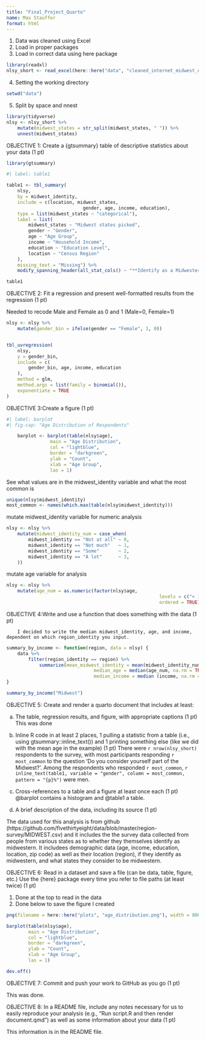 ```yaml
---
title: "Final_Project_Quarto"
name: Max Stauffer
format: html
---
```


1. Data was cleaned using Excel
2. Load in proper packages
3. Load in correct data using here package
```r



library(readxl)
nlsy_short <- read_excel(here::here("data", "cleaned_internet_midwest_data.xlsx"))
```
4. Setting the working directory
```r
setwd("data")
```
5. Split by space and nnest
```r
library(tidyverse)
nlsy <- nlsy_short %>%
	mutate(midwest_states = str_split(midwest_states, " ")) %>%
	unnest(midwest_states)
```

OBJECTIVE 1: Create a {gtsummary} table of descriptive statistics about your data (1 pt)

```r
library(gtsummary)

#| label: table1

table1 <- tbl_summary(
	nlsy,
	by = midwest_identity,
	include = c(location, midwest_states,
							gender, age, income, education),
	type = list(midwest_states ~ "categorical"),
	label = list(
		midwest_states ~ "Midwest states picked",
		gender ~ "Gender",
		age ~ "Age Group",
		income ~ "Household Income",
		education ~ "Education Level",
		location ~ "Census Region"
	),
	missing_text = "Missing") %>%
	modify_spanning_header(all_stat_cols() ~ "**Identify as a Midwesterner**")

table1

```

OBJECTIVE 2: Fit a regression and present well-formatted results from the regression (1 pt)

Needed to recode Male and Female as 0 and 1 (Male=0, Female=1)
```r
nlsy <- nlsy %>%
	mutate(gender_bin = ifelse(gender == "Female", 1, 0))


tbl_uvregression(
	nlsy,
	y = gender_bin,
	include = c(
		gender_bin, age, income, education
	),
	method = glm,
	method.args = list(family = binomial()),
	exponentiate = TRUE
)

```

OBJECTIVE 3:Create a figure (1 pt)

```r
#| label: barplot 
#| fig-cap: "Age Distribution of Respondents"

	barplot <- barplot(table(nlsy$age),
				main = "Age Distribution",
				col = "lightblue",
				border = "darkgreen",
				ylab = "Count",
				xlab = "Age Group",
				las = 1)

```
See what values are in the midwest_identity variable and what the most common is
```r
unique(nlsy$midwest_identity)
most_common <- names(which.max(table(nlsy$midwest_identity)))
```
mutate midwest_identity variable for numeric analysis
```r
nlsy <- nlsy %>%
	mutate(midwest_identity_num = case_when(
		midwest_identity == "Not at all" ~ 0,
		midwest_identity == "Not much"   ~ 1,
		midwest_identity == "Some"       ~ 2,
		midwest_identity == "A lot"      ~ 3,
	))
```
mutate age variable for analysis
```r
nlsy <- nlsy %>%
	mutate(age_num = as.numeric(factor(nlsy$age,
														levels = c("< 18","18-29","30-44","45-60","> 60"),
														ordered = TRUE)))
```

OBJECTIVE 4:Write and use a function that does something with the data (1 pt)

		I decided to write the median midwest_identity, age, and income, dependent on which region_identity you input.
```r
summary_by_income <- function(region, data = nlsy) {
	data %>%
		filter(region_identity == region) %>%
			summarize(mean_midwest_identity = mean(midwest_identity_num, na.rm = TRUE),
								median_age = median(age_num, na.rm = TRUE),
								median_income = median (income, na.rm = TRUE))
}

summary_by_income("Midwest")

```

OBJECTIVE 5: Create and render a quarto document that includes at least:

(a) The table, regression results, and figure, with appropriate captions (1 pt)
	This was done

(b) Inline R code in at least 2 places, 1 pulling a statistic from a table (i.e., using gtsummary::inline_text()) and 1 printing something else (like we did with the mean age in the example) (1 pt)
	There were `r nrow(nlsy_short)` respondents to the survey, with most participants responding 
`r most_common` to the question 'Do you consider yourself part of the Midwest?'. Among the respondents who responded `r most_common`, `r inline_text(table1, variable = "gender", column = most_common, pattern = "{p}%")` were men.


(c) Cross-references to a table and a figure at least once each (1 pt)
@barplot contains a histogram and @table1 a table.

(d) A brief description of the data, including its source (1 pt)

The data used for this analysis is from github (https://github.com/fivethirtyeight/data/blob/master/region-survey/MIDWEST.csv) and it includes the the survey data collected from people from various states as to whether they themselves identify as midwestern. It includees demographic data (age, income, education, location, zip code) as well as their location (region), if they identify as midwestern, and what states they consider to be midwestern.


OBJECTIVE 6: Read in a dataset and save a file (can be data, table, figure, etc.) Use the {here} package every time you refer to file paths (at least twice) (1 pt)

1. Done at the top to read in the data
2. Done below to save the figure I created

```r
png(filename = here::here("plots", "age_distribution.png"), width = 800, height = 600)

barplot(table(nlsy$age),
        main = "Age Distribution",
        col = "lightblue",
        border = "darkgreen",
        ylab = "Count",
        xlab = "Age Group",
        las = 1)

dev.off()

```



OBJECTIVE 7: Commit and push your work to GitHub as you go (1 pt)

This was done. 

OBJECTIVE 8: In a README file, include any notes necessary for us to easily reproduce your analysis (e.g., “Run script.R and then render document.qmd”) as well as some information about your data (1 pt)

This information is in the README file. 





